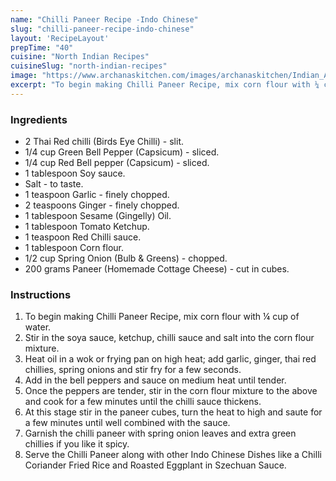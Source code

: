 ---
name: "Chilli Paneer Recipe -Indo Chinese"
slug: "chilli-paneer-recipe-indo-chinese"
layout: 'RecipeLayout'
prepTime: "40"
cuisine: "North Indian Recipes"
cuisineSlug: "north-indian-recipes"
image: "https://www.archanaskitchen.com/images/archanaskitchen/Indian_Appetizers/Chilli_Paneer_-_Hot_and_Spicy_Cottage_Cheese.jpg"
excerpt: "To begin making Chilli Paneer Recipe, mix corn flour with ¼ cup of water"
---

### Ingredients

- 2 Thai Red chilli (Birds Eye Chilli) - slit.
- 1/4 cup Green Bell Pepper (Capsicum) - sliced.
- 1/4 cup Red Bell pepper (Capsicum) - sliced.
- 1 tablespoon Soy sauce.
- Salt - to taste.
- 1 teaspoon Garlic - finely chopped.
- 2 teaspoons Ginger - finely chopped.
- 1 tablespoon Sesame (Gingelly) Oil.
- 1 tablespoon Tomato Ketchup.
- 1 teaspoon Red Chilli sauce.
- 1 tablespoon Corn flour.
- 1/2 cup Spring Onion (Bulb & Greens) - chopped.
- 200 grams Paneer (Homemade Cottage Cheese) - cut in cubes.

### Instructions

1. To begin making Chilli Paneer Recipe, mix corn flour with ¼ cup of water.
1. Stir in the soya sauce, ketchup, chilli sauce and salt into the corn flour mixture.
1. Heat oil in a wok or frying pan on high heat; add garlic, ginger, thai red chillies, spring onions and stir fry for a few seconds.
1. Add in the bell peppers and sauce on medium heat until tender.
1. Once the peppers are tender, stir in the corn flour mixture to the above and cook for a few minutes until the chilli sauce thickens.
1. At this stage stir in the paneer cubes, turn the heat to high and saute for a few minutes until well combined with the sauce.
1. Garnish the chilli paneer with spring onion leaves and extra green chillies if you like it spicy.
1. Serve the Chilli Paneer along with other Indo Chinese Dishes like a Chilli Coriander Fried Rice and Roasted Eggplant in Szechuan Sauce.
